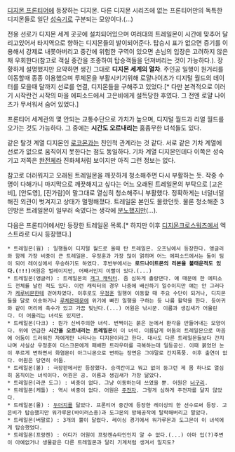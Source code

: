 [[디지몬 프론티어]]에 등장하는 디지몬. 다른 디지몬 시리즈에 없는 프론티어만의 독특한 디지몬들로 일단 [[성숙기]]로 구분되는 모양이다.(...)

전용 선로가 디지몬 세계 곳곳에 설치되어있으며 여러대의 트레일몬이 시간에 맞추어 달리고있어서 타지역으로 향하는 디지몬들의 발이되어준다. 탑승시 표가 없으면 증기를 이용해서 강제로 내쫏아버리고 중간에 위험한 구역이 있으면 손님의 입장은 고려하지 않은채 우회한다(참고로 객실 중간을 조종하여 탑승객들을 던져버리는 것이 가능하다.). 장황하게 설명했지만 요약하면 생긴 그대로 '''디지몬 세계의 열차'''. 주인공 일행이 원거리를 이동할때 종종 이용했으며 루체몬을 부활시키기위해 로얄나이츠가 디지털 월드의 데이터를 모을때 달까지 선로를 연결, 디지몬들을 구해주고 있었다.[* 다만 본격적으로 이러기 시작란건 시작의 마을 에피소드에서 고은비에게 설득당한 후였다. 그 전엔 로얄 나이츠가 무서워서 숨어 있었다.]

프론티어 세계관의 몇 안되는 교통수단으로 가치가 높으며, 디지털 월드과 리얼 월드를 오가는 것도 가능하다. 그 중에는 '''시간도 오르내리는''' 홈좀무한 녀석들도 있다.

같은 탈것 계열 디지몬인 [[로코몬]]과는 친인척 관계라는 것 같다. 서로 같은 기차 계열에 선로가 없으로 움직이지 못한다는 점도 동일하다. 기차 계열 디지몬인데다 이쪽은 성숙기고 저쪽은 [[완전체]]라 진화체처럼 보이지만 아직 그런 정보는 없다.

참고로 더러워지고 오래된 트레일몬을 깨끗하게 청소해주면 다시 부활하는 듯. 작중 수명이 다해가니 마지막으로 깨끗해지고 싶다는 어느 오래된 트레일몬의 부탁으로 [고은비], [안도영], [진가람]이 말그대로 열심히 청소해주니 부활했다. 정확하게는 너덜너덜해진 외관이 벗겨지고 상태가 멀쩡해졌다. 트레일몬 본인도 몰랐던듯. 물론 청소해준 3인방은 트레일몬이 일부러 속였다는 생각에 [[분노]]했지만(...).

다음은 프론티어에서만 등장한 트레일몬 목록.[* 하지만 이후 [[디지몬크로스워즈]]에서 엑스트라로 다시 등장했다.] 

 * 트레일몬(웜) : 일행들이 디지털 월드로 올때 탄 트레일몬. 오프닝에서 등장한다. 앵글러와 함께 가장 비중이 큰 트레일몬. 우정훈과 가장 많이 얽히며 어느 에피소드에서는 둘이 팀이 되어 레이싱에서 우승하기도 하였다. 후반부에서는 '''로드나이트몬의 리본을 불태운적도 있다.(!!!)'''어원은 벌레이지만, 어째서인지 이빨이 있다.(...)
 * 트레일몬(앵글러) : 트레일몬의 [[개그 캐릭터]]. 좀 심하게 촐랑댄다. 얘 때문에 한 에피소드 전체를 날린 적도 있다. 이런 캐릭터의 경우 나중에 배신하기 일수이지만 얘는 안 그러다가 [[케루비몬]]한테 걷어차였다. 이후로도 [[우정훈]] 일행이 이동할 때 주요 수단이 되거나, 디지몬들을 달로 이송하거나 [[루체몬]]때문에 위기에 빠진 일행을 구하는 등 나름 활약을 한다. 등아귀와 같이 머리에 촉수가 있고 가끔 빛난다.(...) 어원은 낚시꾼. 이름과 생김새가 어울린다. 더 어울리는 녀석도 있지만. 
 * 트레일몬(다크) : 뭔가 신비주의한 녀석. 번쩍이는 붉은 눈에서 환각을 만들어내는 모양이다. 위에 언급한 '''시간을 오르내리는 트레일몬'''이 이 녀석. 이름답게 어둠의 트레일몬으로 마음에 어둠이 드러워진 자에게만 나타나는 디지몬이라고 한다. 대사도 다른 트레일몬들보다 간지나며 사실상 우정훈이 더스크몬에게 패배한 트라우마를 극복하는데 일등공신. 이때 붉었던 눈이 푸르게 변하면서 화염몬이 아그니몬으로 변하는 장면은 그야말로 간지폭풍. 이후 출연이 없다. 어원은 당연히 어둠.
 * 트레일몬(볼) : 극장판에서만 등장했다. 승객칸이고 뭐고 없이 둥그런 제 몸 하나로 열심히 움직이는 녀석이다. 어원은 공. 이름과 생김새가 가장 닮았다.
 * 트레일몬(라쿤 도그) : 비중이 없다. 그냥 이동하는데 쓰였을 뿐. 어원은 [[너구리]].
 * 트레일몬(케틀) : 역시 비중이 없다. 어원은 [[주전자]]. 그렇게 심하게 주전자를 닮지 않았다.
 * 트레일몬(몰) : [[두더지]]를 닮았다. 프론티어 중간에 등장한 레이싱의 한 선수로써 등장. 고은비가 탑승했지만 워가루몬(바이러스종)과 도그몬의 방해공작에 탈락해버리고 말았다.
 * 트레일몬(버팔로) : 3개의 뿔이 달렸다. 레이싱 경기에서 워가루몬과 도그몬이 이 녀석에게 탑승했었다.
 * 트레일몬(프랑켄) : 어디가 어원이 프랑켄슈타인인지 알 수 없다.(...) 아마 입(?)주변이 아예없거나 생물같은 다른 트레일몬과 달리 기계처럼 생겨서 일지도?
